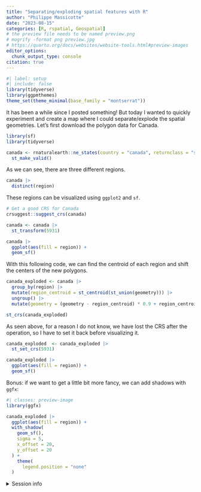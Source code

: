 ```yaml
---
title: "Separating/exploding spatial features with R"
author: "Philippe Massicotte"
date: "2023-08-15"
categories: [R, rspatial, Geospatial]
# the preview file needs to be named preview.png
# mogrify -format png preview.jpg
# https://quarto.org/docs/websites/website-tools.html#preview-images
editor_options: 
  chunk_output_type: console
citation: true
---
```


```r
#| label: setup
#| include: false
library(tidyverse)
library(ggpmthemes)
theme_set(theme_minimal(base_family = "montserrat"))
```

It has been a while since I posted something! But today I wanted to quickly experiment and create a map where I could separate/explode the spatial geometries. Let's first download the polygon data for Canada.

```r
library(sf)
library(tidyverse)

canada <- rnaturalearth::ne_states(country = "canada", returnclass = "sf") |>
  st_make_valid()
```

As we can see, there are three different regions.

```r
canada |>
  distinct(region)
```
These regions can be visualized using `ggplot2` and `sf`.

```r
# Get a good CRS for Canada
crsuggest::suggest_crs(canada)

canada <- canada |>
  st_transform(5931)

canada |>
  ggplot(aes(fill = region)) +
  geom_sf()
```

With this following code, we can find the centroid of each region and shift the centers of the new polygons.
```r
canada_exploded <- canada |>
  group_by(region) |>
  mutate(region_centroid = st_centroid(st_union(geometry))) |>
  ungroup() |>
  mutate(geometry = (geometry - region_centroid) * 0.9 + region_centroid) 

st_crs(canada_exploded)
```

As seen above, for a reason I do not know, we have lost the CRS after the operation, so I have to set it back before visualizing it.

```r
canada_exploded  <- canada_exploded |>
  st_set_crs(5931)

canada_exploded |>
  ggplot(aes(fill = region)) + 
  geom_sf()
```

Bonus: if we want to get a little bit more fancy, we can add shadows with `ggfx`:

```r
#| classes: preview-image
library(ggfx)

canada_exploded |>
  ggplot(aes(fill = region)) +
  with_shadow(
    geom_sf(), 
    sigma = 5,
    x_offset = 20,
    y_offset = 20
  ) +
    theme(
      legend.position = "none"
  )
```

<details>
  
<summary>Session info</summary>

```r
## Reproducibility info
options(width = 120)
devtools::session_info()
```

</details>

